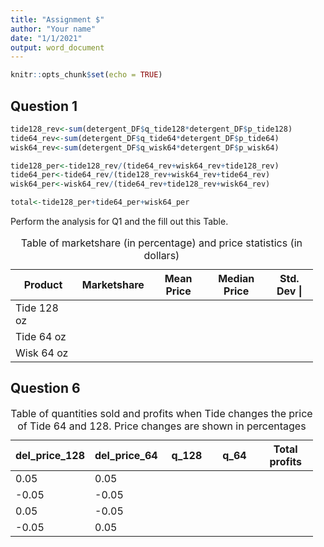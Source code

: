 ```yaml
---
title: "Assignment $"
author: "Your name"
date: "1/1/2021"
output: word_document
---
```


```r
knitr::opts_chunk$set(echo = TRUE)
```

## Question 1


```r
tide128_rev<-sum(detergent_DF$q_tide128*detergent_DF$p_tide128)
tide64_rev<-sum(detergent_DF$q_tide64*detergent_DF$p_tide64)
wisk64_rev<-sum(detergent_DF$q_wisk64*detergent_DF$p_wisk64)

tide128_per<-tide128_rev/(tide64_rev+wisk64_rev+tide128_rev)
tide64_per<-tide64_rev/(tide128_rev+wisk64_rev+tide64_rev)
wisk64_per<-wisk64_rev/(tide64_rev+tide128_rev+wisk64_rev)

total<-tide128_per+tide64_per+wisk64_per


```



Perform the analysis for Q1 and the fill out this Table.

: Table of marketshare (in percentage) and price statistics (in dollars)

+---------------+---------------+-------------+--------------+-----------+
| Product       | Marketshare   | Mean Price  | Median Price | Std. Dev |          
+===============+===============+=============+==============+===========+
| Tide 128 oz   |               |             |              |           |
+---------------+---------------+-------------+--------------+-----------+
| Tide 64 oz    |               |             |              |           |
+---------------+---------------+-------------+--------------+-----------+
| Wisk 64 oz    |               |             |              |           |
+---------------+---------------+-------------+--------------+-----------+


## Question 6

: Table of quantities sold and profits when Tide changes the price of Tide 64 and 128. Price changes are shown in percentages

+---------------+---------------+-------------+--------------+---------------+
| del_price_128 | del_price_64  | q_128       | q_64         | Total profits |          
+===============+===============+=============+==============+===============+
| 0.05          | 0.05          |             |              |               |
+---------------+---------------+-------------+--------------+---------------+
| -0.05         | -0.05         |             |              |               |
+---------------+---------------+-------------+--------------+---------------+
| 0.05          | -0.05         |             |              |               |
+---------------+---------------+-------------+--------------+---------------+
| -0.05         | 0.05          |             |              |               |
+---------------+---------------+-------------+--------------+---------------+
